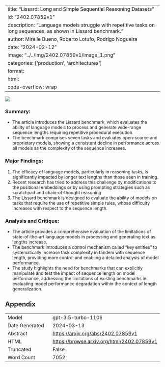 
---
title: "Lissard: Long and Simple Sequential Reasoning Datasets"
id: "2402.07859v1"
description: "Language models struggle with repetitive tasks on long sequences, as shown in Lissard benchmark."
author: Mirelle Bueno, Roberto Lotufo, Rodrigo Nogueira
date: "2024-02-12"
image: "../../img/2402.07859v1/image_1.png"
categories: ['production', 'architectures']
format:
  html:
    code-overflow: wrap
---

![](../../img/2402.07859v1/image_1.png)

### **Summary:**
- The article introduces the Lissard benchmark, which evaluates the ability of language models to process and generate wide-range sequence lengths requiring repetitive procedural execution.
- The benchmark comprises seven tasks and evaluates open-source and proprietary models, showing a consistent decline in performance across all models as the complexity of the sequence increases.

### Major Findings:
1. The efficacy of language models, particularly in reasoning tasks, is significantly impacted by longer text lengths than those seen in training.
2. Recent research has tried to address this challenge by modifications to the positional embeddings or by using prompting strategies such as scratchpad and chain-of-thought reasoning.
3. The Lissard benchmark is designed to evaluate the ability of models on tasks that require the use of repetitive simple rules, whose difficulty increases with respect to the sequence length.

### Analysis and Critique:
- The article provides a comprehensive evaluation of the limitations of state-of-the-art language models in processing and generating text as lengths increase.
- The benchmark introduces a control mechanism called "key entities" to systematically increase task complexity in tandem with sequence length, providing more control and enabling a detailed analysis of model performance.
- The study highlights the need for benchmarks that can explicitly manipulate and test the impact of sequence length on model performance, addressing the limitations of existing benchmarks in evaluating model performance degradation within the context of length generalization.

## Appendix

|          |          |
|----------|----------|
| Model     | gpt-3.5-turbo-1106       |
| Date Generated     | 2024-03-13       |
| Abstract | [https://arxiv.org/abs/2402.07859v1](https://arxiv.org/abs/2402.07859v1)        |
| HTML     | [https://browse.arxiv.org/html/2402.07859v1](https://browse.arxiv.org/html/2402.07859v1)       |
| Truncated       | False       |
| Word Count       | 7052       |